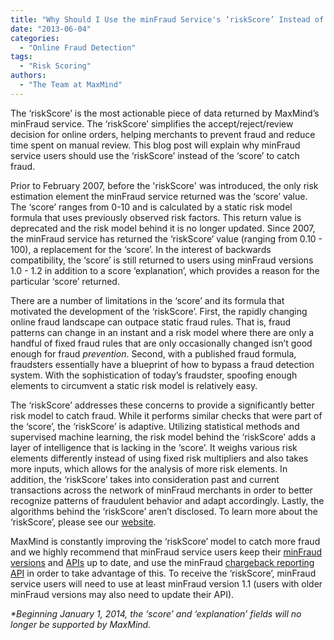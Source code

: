 ```yaml
---
title: "Why Should I Use the minFraud Service's ‘riskScore’ Instead of ‘score’?"
date: "2013-06-04"
categories:
  - "Online Fraud Detection"
tags:
  - "Risk Scoring"
authors:
  - "The Team at MaxMind"
---
```


The ‘riskScore’ is the most actionable piece of data returned by MaxMind’s
minFraud service. The ‘riskScore’ simplifies the accept/reject/review decision
for online orders, helping merchants to prevent fraud and reduce time spent on
manual review. This blog post will explain why minFraud service users should use
the ‘riskScore’ instead of the ‘score’ to catch fraud.

Prior to February 2007, before the 'riskScore' was introduced, the only risk
estimation element the minFraud service returned was the ‘score’ value. The
‘score’ ranges from 0-10 and is calculated by a static risk model formula that
uses previously observed risk factors. This return value is deprecated and the
risk model behind it is no longer updated. Since 2007, the minFraud service has
returned the ‘riskScore’ value (ranging from 0.10 - 100), a replacement for the
‘score’. In the interest of backwards compatibility, the ‘score’ is still
returned to users using minFraud versions 1.0 - 1.2 in addition to a score
‘explanation’, which provides a reason for the particular ‘score’ returned.

There are a number of limitations in the ‘score’ and its formula that motivated
the development of the ‘riskScore’. First, the rapidly changing online fraud
landscape can outpace static fraud rules. That is, fraud patterns can change in
an instant and a risk model where there are only a handful of fixed fraud rules
that are only occasionally changed isn’t good enough for fraud _prevention_.
Second, with a published fraud formula, fraudsters essentially have a blueprint
of how to bypass a fraud detection system. With the sophistication of today’s
fraudster, spoofing enough elements to circumvent a static risk model is
relatively easy.

The ‘riskScore’ addresses these concerns to provide a significantly better risk
model to catch fraud. While it performs similar checks that were part of the
‘score’, the ‘riskScore’ is adaptive. Utilizing statistical methods and
supervised machine learning, the risk model behind the ‘riskScore’ adds a layer
of intelligence that is lacking in the ‘score’. It weighs various risk elements
differently instead of using fixed risk multipliers and also takes more inputs,
which allows for the analysis of more risk elements. In addition, the
‘riskScore’ takes into consideration past and current transactions across the
network of minFraud merchants in order to better recognize patterns of
fraudulent behavior and adapt accordingly. Lastly, the algorithms behind the
‘riskScore’ aren’t disclosed. To learn more about the ‘riskScore’, please see
our [website](https://www.maxmind.com/en/riskscore).

MaxMind is constantly improving the ‘riskScore’ model to catch more fraud and we
highly recommend that minFraud service users keep their
[minFraud versions](https://www.maxmind.com/en/minfraud_version) and
[APIs](https://dev.maxmind.com/minfraud/#Client_APIs-1) up to date, and use the
minFraud [chargeback reporting API](https://dev.maxmind.com/minfraud/chargeback)
in order to take advantage of this. To receive the ‘riskScore’, minFraud service
users will need to use at least minFraud version 1.1 (users with older minFraud
versions may also need to update their API).

_\*Beginning January 1, 2014, the ‘score’ and ‘explanation’ fields will no
longer be supported by MaxMind._
